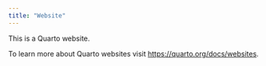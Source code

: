 ```yaml
---
title: "Website"
---
```


This is a Quarto website.

To learn more about Quarto websites visit <https://quarto.org/docs/websites>.
